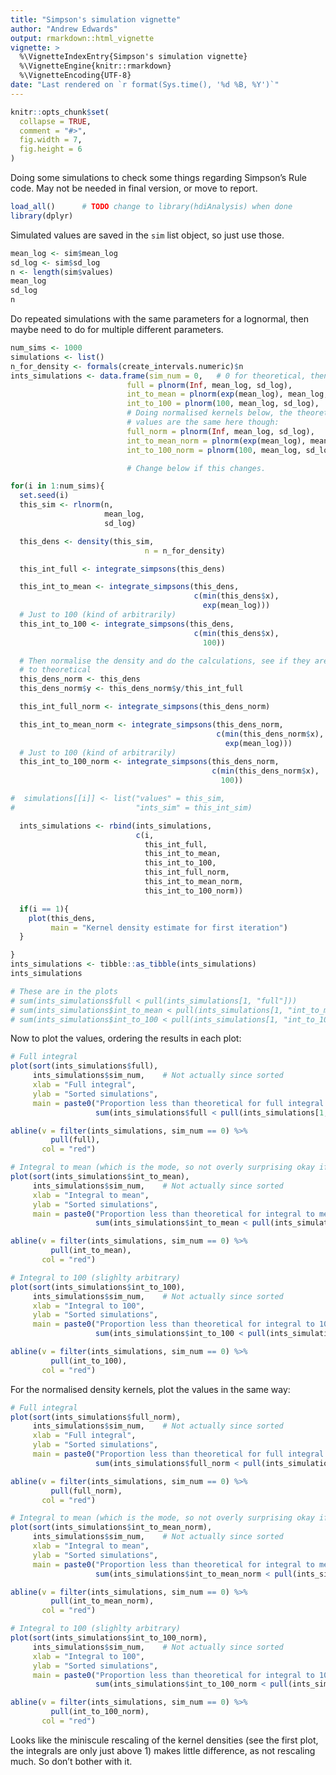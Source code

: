 ```yaml
---
title: "Simpson's simulation vignette"
author: "Andrew Edwards"
output: rmarkdown::html_vignette
vignette: >
  %\VignetteIndexEntry{Simpson's simulation vignette}
  %\VignetteEngine{knitr::rmarkdown}
  %\VignetteEncoding{UTF-8}
date: "Last rendered on `r format(Sys.time(), '%d %B, %Y')`"
---
```


<!-- To build either run
rmarkdown::render("simpsons-simulation.Rmd")
 or click the knit button in RStudio -->


```r
knitr::opts_chunk$set(
  collapse = TRUE,
  comment = "#>",
  fig.width = 7,
  fig.height = 6
)
```

Doing some simulations to check some things regarding Simpson's Rule code. May
not be needed in final version, or move to report.

```r
load_all()      # TODO change to library(hdiAnalysis) when done
library(dplyr)
```

Simulated values are saved in the `sim` list object, so just use those.

```r
mean_log <- sim$mean_log
sd_log <- sim$sd_log
n <- length(sim$values)
mean_log
sd_log
n
```

Do repeated simulations with the same parameters for a lognormal, then
maybe need to do for multiple different parameters.

```r
num_sims <- 1000
simulations <- list()
n_for_density <- formals(create_intervals.numeric)$n
ints_simulations <- data.frame(sim_num = 0,   # 0 for theoretical, then easy to plot
                          full = plnorm(Inf, mean_log, sd_log),
                          int_to_mean = plnorm(exp(mean_log), mean_log, sd_log),
                          int_to_100 = plnorm(100, mean_log, sd_log),   # 100 is a bit arbitrary
                          # Doing normalised kernels below, the theoretical
                          # values are the same here though:
                          full_norm = plnorm(Inf, mean_log, sd_log),
                          int_to_mean_norm = plnorm(exp(mean_log), mean_log, sd_log),
                          int_to_100_norm = plnorm(100, mean_log, sd_log))

                          # Change below if this changes.

for(i in 1:num_sims){
  set.seed(i)
  this_sim <- rlnorm(n,
                     mean_log,
                     sd_log)

  this_dens <- density(this_sim,
                              n = n_for_density)

  this_int_full <- integrate_simpsons(this_dens)

  this_int_to_mean <- integrate_simpsons(this_dens,
                                         c(min(this_dens$x),
                                           exp(mean_log)))
  # Just to 100 (kind of arbitrarily)
  this_int_to_100 <- integrate_simpsons(this_dens,
                                         c(min(this_dens$x),
                                           100))

  # Then normalise the density and do the calculations, see if they are closer
  # to theoretical
  this_dens_norm <- this_dens
  this_dens_norm$y <- this_dens_norm$y/this_int_full

  this_int_full_norm <- integrate_simpsons(this_dens_norm)

  this_int_to_mean_norm <- integrate_simpsons(this_dens_norm,
                                              c(min(this_dens_norm$x),
                                                exp(mean_log)))
  # Just to 100 (kind of arbitrarily)
  this_int_to_100_norm <- integrate_simpsons(this_dens_norm,
                                             c(min(this_dens_norm$x),
                                               100))

#  simulations[[i]] <- list("values" = this_sim,
#                           "ints_sim" = this_int_sim)

  ints_simulations <- rbind(ints_simulations,
                            c(i,
                              this_int_full,
                              this_int_to_mean,
                              this_int_to_100,
                              this_int_full_norm,
                              this_int_to_mean_norm,
                              this_int_to_100_norm))

  if(i == 1){
    plot(this_dens,
         main = "Kernel density estimate for first iteration")
  }

}
ints_simulations <- tibble::as_tibble(ints_simulations)
ints_simulations

# These are in the plots
# sum(ints_simulations$full < pull(ints_simulations[1, "full"]))
# sum(ints_simulations$int_to_mean < pull(ints_simulations[1, "int_to_mean"]))
# sum(ints_simulations$int_to_100 < pull(ints_simulations[1, "int_to_100"]))
```

Now to plot the values, ordering the results in each plot:
```r
# Full integral
plot(sort(ints_simulations$full),
     ints_simulations$sim_num,    # Not actually since sorted
     xlab = "Full integral",
     ylab = "Sorted simulations",
     main = paste0("Proportion less than theoretical for full integral is ",
                   sum(ints_simulations$full < pull(ints_simulations[1, "full"]))/num_sims))

abline(v = filter(ints_simulations, sim_num == 0) %>%
         pull(full),
       col = "red")

# Integral to mean (which is the mode, so not overly surprising okay if not perfect)
plot(sort(ints_simulations$int_to_mean),
     ints_simulations$sim_num,    # Not actually since sorted
     xlab = "Integral to mean",
     ylab = "Sorted simulations",
     main = paste0("Proportion less than theoretical for integral to mean is ",
                   sum(ints_simulations$int_to_mean < pull(ints_simulations[1, "int_to_mean"]))/num_sims))

abline(v = filter(ints_simulations, sim_num == 0) %>%
         pull(int_to_mean),
       col = "red")

# Integral to 100 (slighlty arbitrary)
plot(sort(ints_simulations$int_to_100),
     ints_simulations$sim_num,    # Not actually since sorted
     xlab = "Integral to 100",
     ylab = "Sorted simulations",
     main = paste0("Proportion less than theoretical for integral to 100 is ",
                   sum(ints_simulations$int_to_100 < pull(ints_simulations[1, "int_to_100"]))/num_sims))

abline(v = filter(ints_simulations, sim_num == 0) %>%
         pull(int_to_100),
       col = "red")

```

For the normalised density kernels, plot the values in the same way:
```r
# Full integral
plot(sort(ints_simulations$full_norm),
     ints_simulations$sim_num,    # Not actually since sorted
     xlab = "Full integral",
     ylab = "Sorted simulations",
     main = paste0("Proportion less than theoretical for full integral is ",
                   sum(ints_simulations$full_norm < pull(ints_simulations[1, "full_norm"]))/num_sims))

abline(v = filter(ints_simulations, sim_num == 0) %>%
         pull(full_norm),
       col = "red")

# Integral to mean (which is the mode, so not overly surprising okay if not perfect)
plot(sort(ints_simulations$int_to_mean_norm),
     ints_simulations$sim_num,    # Not actually since sorted
     xlab = "Integral to mean",
     ylab = "Sorted simulations",
     main = paste0("Proportion less than theoretical for integral to mean is ",
                   sum(ints_simulations$int_to_mean_norm < pull(ints_simulations[1, "int_to_mean_norm"]))/num_sims))

abline(v = filter(ints_simulations, sim_num == 0) %>%
         pull(int_to_mean_norm),
       col = "red")

# Integral to 100 (slighlty arbitrary)
plot(sort(ints_simulations$int_to_100_norm),
     ints_simulations$sim_num,    # Not actually since sorted
     xlab = "Integral to 100",
     ylab = "Sorted simulations",
     main = paste0("Proportion less than theoretical for integral to 100 is ",
                   sum(ints_simulations$int_to_100_norm < pull(ints_simulations[1, "int_to_100_norm"]))/num_sims))

abline(v = filter(ints_simulations, sim_num == 0) %>%
         pull(int_to_100_norm),
       col = "red")
```

Looks like the miniscule rescaling of the kernel densities (see the first plot,
the integrals are only just above 1) makes little difference, as not rescaling
much. So don't bother with it.
